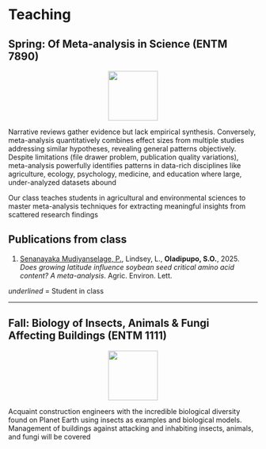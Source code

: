 # Teaching

## Spring: Of Meta-analysis in Science (ENTM 7890)

<p align="center">
  <img src="assets/images/meta-analysis-icon.png" width="100px">
</p>

Narrative reviews gather evidence but lack empirical synthesis. Conversely, meta-analysis quantitatively combines effect sizes from multiple studies addressing similar hypotheses, revealing general patterns objectively. Despite limitations (file drawer problem, publication quality variations), meta-analysis powerfully identifies patterns in data-rich disciplines like agriculture, ecology, psychology, medicine, and education where large, under-analyzed datasets abound

Our class teaches students in agricultural and environmental sciences to master meta-analysis techniques for extracting meaningful insights from scattered research findings

## Publications from class
1.	<span style="text-decoration: underline;">Senanayaka Mudiyanselage, P.</span>, Lindsey, L., **Oladipupo, S.O.**, 2025. _Does growing latitude influence soybean seed critical amino acid content? A meta-analysis_. Agric. Environ. Lett.

_underlined_ = Student in class


---

## Fall: Biology of Insects, Animals & Fungi Affecting Buildings (ENTM 1111)

<p align="center">
  <img src="assets/images/insect-icon.png" width="100px">
</p>

Acquaint construction engineers with the incredible biological diversity found on Planet Earth using insects as examples and biological models. Management of buildings against attacking and inhabiting insects, animals, and fungi will be covered 